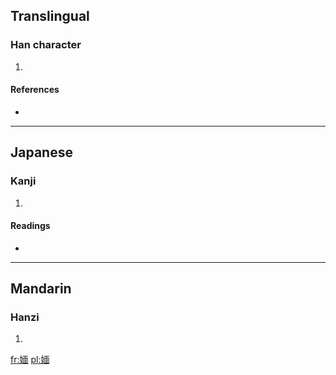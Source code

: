 ==Translingual==

===Han character===
{{Han char|rn=38|rad=女|as=09|sn=12|four=4146<sub>0</sub>|canj=女一田中 (VMWL)}}

# {{defn|Han|sort=女09}}

====References====
* {{Han ref|kx=0266.400|dkj=06501|dj=0534.030|hdz=21064.130|uh=5A94|ud=23188|bh=D8B6|bd=55478}}

----

==Japanese==

===Kanji===
{{ja-kanji|grade=|rs=女09}}

# {{defn|Japanese|sort=女09}}

====Readings====
* {{ja-readings|on=[[べん]] (ben), [[めん]] (men)|kun=[[ねたむ]] (netamu)}}

----

==Mandarin==

===Hanzi===
{{cmn-hanzi|pin=[[mián]] ([[mian2]])|wg=mien<sup>2</sup>}}

# {{defn|Mandarin|sort=女09}}

[[fr:媔]]
[[pl:媔]]